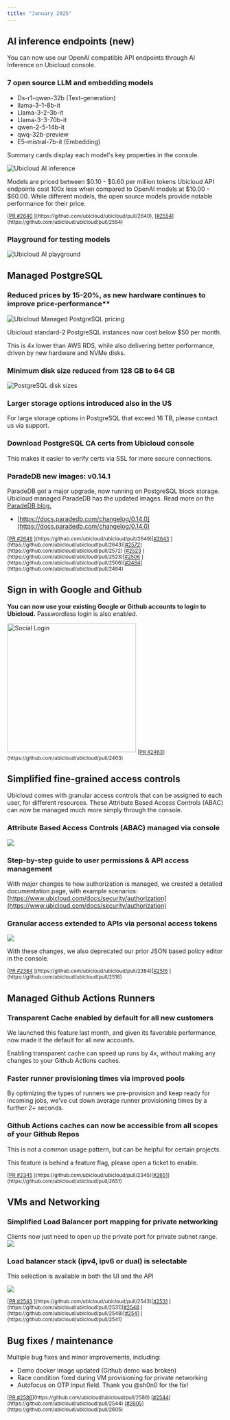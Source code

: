 ```yaml
---
title: "January 2025"
---
```


## AI inference endpoints (new)

You can now use our OpenAI compatible API endpoints through AI Inference on Ubicloud console. 

### 7 open source LLM and embedding models

* Ds-r1-qwen-32b (Text-generation) 
* llama-3-1-8b-it
* Llama-3-2-3b-it
* Llama-3-3-70b-it
* qwen-2-5-14b-it
* qwq-32b-preview
* E5-mistral-7b-it (Embedding)

Summary cards display each model's key properties in the console. 

![Ubicloud AI inference](/changelog/2025-01-ai-inference-endpoints.png)

<Note> Models are priced between \$0.10 - \$0.60 per million tokens </Note>
<Tip> Ubicloud API endpoints cost 100x less when compared to OpenAI models at \$10.00 - \$60.00. While different models, the open source models provide notable performance for their price. </Tip>

<sub>
[<u>PR #2640</u>
](https://github.com/ubicloud/ubicloud/pull/2640), [<u>#2554</u>](https://github.com/ubicloud/ubicloud/pull/2554)
</sub>

### Playground for testing models

![Ubicloud AI playground](/changelog/2025-01-ai-playground.png)


## Managed PostgreSQL

### Reduced prices by 15-20%, as new hardware continues to improve price-performance**

![Ubicloud Managed PostgreSQL pricing](/changelog/2025-01-best-postgres-cloud-pricing.png)

<Note>Ubicloud standard-2 PostgreSQL instances now cost below \$50 per month. </Note>

<Tip> This is 4x lower than AWS RDS, while also delivering better performance, driven by new hardware and NVMe disks. </Tip>

### Minimum disk size reduced from 128 GB to 64 GB

![PostgreSQL disk sizes](/changelog/2025-01-pg-disk-size.png)


### Larger storage options introduced also in the US

<Note> For large storage options in PostgreSQL that exceed 16 TB, please contact us via support. </Note>

### Download PostgreSQL CA certs from Ubicloud console

This makes it easier to verify certs via SSL for more secure connections.

### ParadeDB new images: v0.14.1

ParadeDB got a major upgrade, now running on PostgreSQL block storage. Ubicloud managed ParadeDB has the updated images. Read more on the [ParadeDB blog.](https://www.paradedb.com/blog/block_storage_part_one) 

* [https://docs.paradedb.com/changelog/0.14.0](https://docs.paradedb.com/changelog/0.14.0)

<sub>
[<u>PR #2649</u>
](https://github.com/ubicloud/ubicloud/pull/2649)[<u>#2643</u>
](https://github.com/ubicloud/ubicloud/pull/2643)[<u>#2572</u>](https://github.com/ubicloud/ubicloud/pull/2572)
[<u>#2523</u>
](https://github.com/ubicloud/ubicloud/pull/2523)[<u>#2506</u>
](https://github.com/ubicloud/ubicloud/pull/2506)[<u>#2464</u>](https://github.com/ubicloud/ubicloud/pull/2464)
</sub>

## Sign in with Google and Github

**You can now use your existing Google or Github accounts to login to Ubicloud.** Passwordless login is also enabled.

<img width="300" alt="Social Login" src="/changelog/2025-01-social-login.png" />

<sub>
[<u>PR #2463</u>](https://github.com/ubicloud/ubicloud/pull/2463)
</sub>

## Simplified fine-grained access controls

Ubicloud comes with granular access controls that can be assigned to each user, for different resources. These Attribute Based Access Controls (ABAC) can now be managed much more simply through the console.

### Attribute Based Access Controls (ABAC) managed via console

![](/changelog/2025-01-auth-rbac.png)

### Step-by-step guide to user permissions & API access management

With major changes to how authorization is managed, we created a detailed documentation page, with example scenarios: [https://www.ubicloud.com/docs/security/authorization](https://www.ubicloud.com/docs/security/authorization)

### Granular access extended to APIs via personal access tokens

![](/changelog/2025-01-personal-access-tokens.png)

With these changes, we also deprecated our prior JSON based policy editor in the console.

<sub>
[<u>PR #2384</u>
](https://github.com/ubicloud/ubicloud/pull/2384)[<u>#2516</u>
](https://github.com/ubicloud/ubicloud/pull/2516)
</sub>

## Managed Github Actions Runners

### Transparent Cache enabled by default for all new customers

We launched this feature last month, and given its favorable performance, now made it the default for all new accounts.

<Tip> Enabling transparent cache can speed up runs by 4x, without making any changes to your Github Actions caches. </Tip>

### **Faster runner provisioning times via improved pools**

By optimizing the types of runners we pre-provision and keep ready for incoming jobs, we've cut down average runner provisioning times by a further 2+ seconds.

### Github Actions caches can now be accessible from all scopes of your Github Repos

This is not a common usage pattern, but can be helpful for certain projects.

<Note> This feature is behind a feature flag, please open a ticket to enable. </Note>

<sub>
[<u>PR #2345</u>
](https://github.com/ubicloud/ubicloud/pull/2345)[<u>#2651</u>](https://github.com/ubicloud/ubicloud/pull/2651)
</sub>

## VMs and Networking

### Simplified Load Balancer port mapping for private networking
Clients now just need to open up the private port for private subnet range.![](/changelog/2025-01-private-subnet-console.png)

### Load balancer stack (ipv4, ipv6 or dual) is selectable
This selection is available in both the UI and the API

![](/changelog/2025-01-load-balancer-dual-stack.png)

<sub>
[<u>PR #2543</u>
](https://github.com/ubicloud/ubicloud/pull/2543)[<u>#2531</u>
](https://github.com/ubicloud/ubicloud/pull/2531)[<u>#2548</u>
](https://github.com/ubicloud/ubicloud/pull/2548)[<u>#2541</u>
](https://github.com/ubicloud/ubicloud/pull/2541)
</sub>

## Bug fixes / maintenance

Multiple bug fixes and minor improvements, including:

* Demo docker image updated (Github demo was broken)
* Race condition fixed during VM provisioning for private networking 
* Autofocus on OTP input field. Thank you @sh0n0 for the fix!


<sub>
[<u>PR #2586</u>](https://github.com/ubicloud/ubicloud/pull/2586)
[<u>#2544</u>](https://github.com/ubicloud/ubicloud/pull/2544)
[<u>#2605</u>](https://github.com/ubicloud/ubicloud/pull/2605)
</sub>


